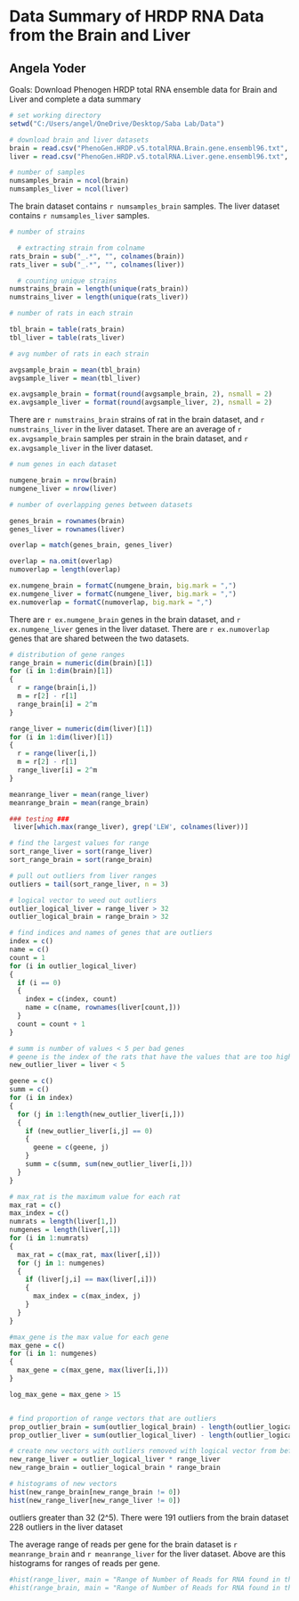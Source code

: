 # Data Summary of HRDP RNA Data from the Brain and Liver
## Angela Yoder

Goals: Download Phenogen HRDP total RNA ensemble data for Brain and Liver and complete a data summary


```r
# set working directory
setwd("C:/Users/angel/OneDrive/Desktop/Saba Lab/Data")

# download brain and liver datasets
brain = read.csv("PhenoGen.HRDP.v5.totalRNA.Brain.gene.ensembl96.txt", header = T, sep = "\t")
liver = read.csv("PhenoGen.HRDP.v5.totalRNA.Liver.gene.ensembl96.txt", header = T, sep = "\t")

# number of samples
numsamples_brain = ncol(brain)
numsamples_liver = ncol(liver)
```

The brain dataset contains `r numsamples_brain` samples. The liver dataset contains `r numsamples_liver` samples.

```r

# number of strains

  # extracting strain from colname
rats_brain = sub("_.*", "", colnames(brain))
rats_liver = sub("_.*", "", colnames(liver))

  # counting unique strains
numstrains_brain = length(unique(rats_brain))
numstrains_liver = length(unique(rats_liver))

# number of rats in each strain

tbl_brain = table(rats_brain)
tbl_liver = table(rats_liver)

# avg number of rats in each strain

avgsample_brain = mean(tbl_brain)
avgsample_liver = mean(tbl_liver)

ex.avgsample_brain = format(round(avgsample_brain, 2), nsmall = 2)
ex.avgsample_liver = format(round(avgsample_liver, 2), nsmall = 2)

```

There are `r numstrains_brain` strains of rat in the brain dataset, and `r numstrains_liver` in the liver dataset.
There are an average of `r ex.avgsample_brain` samples per strain in the brain dataset, and `r ex.avgsample_liver` in the liver dataset.

```r

# num genes in each dataset

numgene_brain = nrow(brain)
numgene_liver = nrow(liver)

# number of overlapping genes between datasets

genes_brain = rownames(brain)
genes_liver = rownames(liver)

overlap = match(genes_brain, genes_liver)

overlap = na.omit(overlap)
numoverlap = length(overlap)

ex.numgene_brain = formatC(numgene_brain, big.mark = ",")
ex.numgene_liver = formatC(numgene_liver, big.mark = ",")
ex.numoverlap = formatC(numoverlap, big.mark = ",")

```

There are `r ex.numgene_brain` genes in the brain dataset, and `r ex.numgene_liver` genes in the liver dataset.
There are `r ex.numoverlap` genes that are shared between the two datasets. 

```r

# distribution of gene ranges
range_brain = numeric(dim(brain)[1])
for (i in 1:dim(brain)[1])
{
  r = range(brain[i,])
  m = r[2] - r[1]
  range_brain[i] = 2^m
}

range_liver = numeric(dim(liver)[1])
for (i in 1:dim(liver)[1])
{
  r = range(liver[i,])
  m = r[2] - r[1]
  range_liver[i] = 2^m
}

meanrange_liver = mean(range_liver)
meanrange_brain = mean(range_brain)

### testing ###
 liver[which.max(range_liver), grep('LEW', colnames(liver))]

# find the largest values for range
sort_range_liver = sort(range_liver)
sort_range_brain = sort(range_brain)

# pull out outliers from liver ranges
outliers = tail(sort_range_liver, n = 3)

# logical vector to weed out outliers
outlier_logical_liver = range_liver > 32
outlier_logical_brain = range_brain > 32

# find indices and names of genes that are outliers
index = c()
name = c()
count = 1
for (i in outlier_logical_liver)
{
  if (i == 0)
  {
    index = c(index, count)
    name = c(name, rownames(liver[count,]))
  }
  count = count + 1
}

# summ is number of values < 5 per bad genes
# geene is the index of the rats that have the values that are too high
new_outlier_liver = liver < 5

geene = c()
summ = c()
for (i in index)
{
  for (j in 1:length(new_outlier_liver[i,]))
  {
    if (new_outlier_liver[i,j] == 0)
    {
      geene = c(geene, j)
    }
    summ = c(summ, sum(new_outlier_liver[i,]))
  }
}

# max_rat is the maximum value for each rat
max_rat = c()
max_index = c()
numrats = length(liver[1,])
numgenes = length(liver[,1])
for (i in 1:numrats)
{
  max_rat = c(max_rat, max(liver[,i]))
  for (j in 1: numgenes)
  {
    if (liver[j,i] == max(liver[,i]))
    {
      max_index = c(max_index, j)
    }
  }
}

#max_gene is the max value for each gene
max_gene = c()
for (i in 1: numgenes)
{
  max_gene = c(max_gene, max(liver[i,]))
}

log_max_gene = max_gene > 15


# find proportion of range vectors that are outliers
prop_outlier_brain = sum(outlier_logical_brain) - length(outlier_logical_brain)
prop_outlier_liver = sum(outlier_logical_liver) - length(outlier_logical_liver)

# create new vectors with outliers removed with logical vector from before
new_range_liver = outlier_logical_liver * range_liver
new_range_brain = outlier_logical_brain * range_brain

# histograms of new vectors
hist(new_range_brain[new_range_brain != 0])
hist(new_range_liver[new_range_liver != 0])
```
outliers greater than 32 (2^5). There were 191 outliers from the brain dataset 228 outliers in the liver dataset


The average range of reads per gene for the brain dataset is `r meanrange_brain` and `r meanrange_liver` for the liver dataset. Above are this histograms for ranges of reads per gene.

```r

#hist(range_liver, main = "Range of Number of Reads for RNA found in the Liver", xlab = "Number of Reads")
#hist(range_brain, main = "Range of Number of Reads for RNA found in the Brain", xlab = "Number of Reads")

```